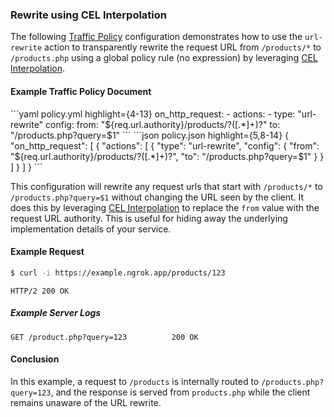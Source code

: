 

### Rewrite using CEL Interpolation

The following [Traffic Policy](/traffic-policy/)
configuration demonstrates how to use the `url-rewrite` action to transparently
rewrite the request URL from `/products/*` to `/products.php` using a global
policy rule (no expression) by leveraging [CEL Interpolation](/traffic-policy/concepts/cel-interpolation).

#### Example Traffic Policy Document

<CodeGroup>
```yaml policy.yml highlight={4-13}
on_http_request:
  - actions:
    - type: "url-rewrite"
    config:
    from: "${req.url.authority}/products/?([.*]+)?"
    to: "/products.php?query=$1"
```
```json policy.json highlight={5,8-14}
{
  "on_http_request": [
    {
      "actions": [
        {
          "type": "url-rewrite",
          "config": {
            "from": "${req.url.authority}/products/?([.*]+)?",
            "to": "/products.php?query=$1"
          }
        }
      ]
    }
  ]
}
```
</CodeGroup>

This configuration will rewrite any request urls that start with `/products/*`
to `/products.php?query=$1` without changing the URL seen by the client. It does
this by leveraging [CEL Interpolation](/traffic-policy/concepts/cel-interpolation) to replace the
`from` value with the request URL authority. This is useful for hiding away the
underlying implementation details of your service.

#### Example Request

```bash
$ curl -i https://example.ngrok.app/products/123
```

```http
HTTP/2 200 OK
```

##### Example Server Logs

```http
GET /product.php?query=123          200 OK
```

#### Conclusion

In this example, a request to `/products` is internally routed to
`/products.php?query=123`, and the response is served from `products.php` while
the client remains unaware of the URL rewrite.
